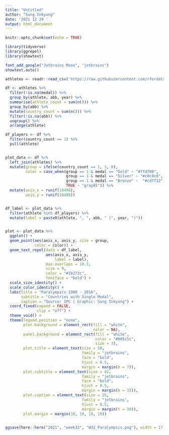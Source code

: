 ```yaml
---
title: "Untitled"
author: "Sung Inkyung"
date: '2021 12 29 '
output: html_document
---
```


```r
knitr::opts_chunk$set(echo = TRUE)
```

```r
library(tidyverse)
library(ggrepel)
library(showtext)

font_add_google("Jetbrains Mono", "jetbrains")
showtext.auto()
```


```r
athletes <- readr::read_csv('https://raw.githubusercontent.com/rfordatascience/tidytuesday/master/data/2021/2021-08-03/athletes.csv')
```


```r
df <- athletes %>% 
  filter(!is.na(medal)) %>% 
  group_by(athlete, abb, year) %>% 
  summarise(athlete_count = sum(n())) %>% 
  group_by(abb) %>% 
  mutate(country_count = sum(n())) %>% 
  filter(!is.na(abb)) %>% 
  ungroup() %>% 
  arrange(athlete)

df_players <- df %>% 
  filter(country_count == 1) %>% 
  pull(athlete)


plot_data <- df %>% 
  left_join(athletes) %>% 
  mutate(group = ifelse(country_count == 1, 1, 0),
         color = case_when(group == 1 & medal == "Gold" ~ "#ffd700",
                           group == 1 & medal == "Silver" ~ "#c0c0c0",
                           group == 1 & medal == "Bronze" ~  "#cd7f32",
                           TRUE ~ "gray85")) %>% 
  mutate(axis_x = runif(19498),
         axis_y = runif(19498)) 


df_label <- plot_data %>% 
  filter(athlete %in% df_players) %>% 
  mutate(label = paste0(athlete, ", ", abb, " (", year, ")"))


plot <- plot_data %>% 
  ggplot() +
  geom_point(aes(axis_x, axis_y, size = group,
             color = color)) +
  geom_text_repel(data = df_label,
                  aes(axis_x, axis_y, 
                      label = label),
                  max.overlaps = 10.3,
                  size = 9,
                  color = "#1b273c",
                  fontface = "bold") +
  scale_size_identity() +
  scale_color_identity() +
  labs(title = "Paralympics 1980 - 2016",
       subtitle = "Countries with Single Medal",
       caption = "Source: IPC | Graphic: Sung Inkyung") +
  coord_fixed(expand = FALSE,
              clip = "off") +
  theme_void() + 
  theme(legend.position = "none",
        plot.background = element_rect(fill = "white",
                                       color = NA),
        panel.background = element_rect(fill = "white",
                                        color = "#005c5c",
                                        size = 3),
        plot.title = element_text(size = 50, 
                                  family = "jetbrains",
                                  face = "bold",
                                  hjust = 0.5,
                                  margin = margin(b = 7)),
        plot.subtitle = element_text(size = 42, 
                                  family = "jetbrains",
                                  face = "bold",
                                  hjust = 0.5,
                                  margin = margin(b = 15)),
        plot.caption = element_text(size = 25, 
                                  family = "jetbrains",
                                  hjust = 0.5,
                                  margin = margin(t = 10)),
        plot.margin = margin(10, 10, 10, 10))
       

ggsave(here::here("2021", "week32", "W32_Paralympics.png"), width = 17, height = 17, units = "cm")
  
```

